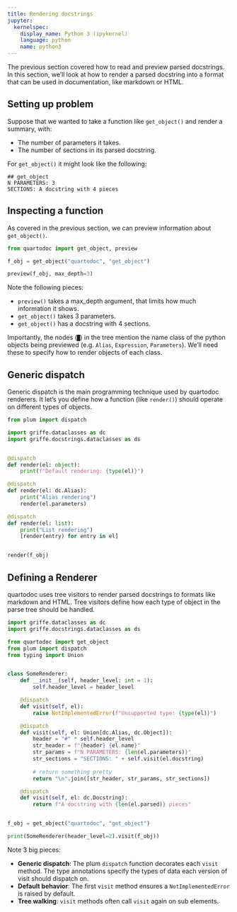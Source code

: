 ```yaml
---
title: Rendering docstrings
jupyter:
  kernelspec:
    display_name: Python 3 (ipykernel)
    language: python
    name: python3
---
```


The previous section covered how to read and preview parsed docstrings.
In this section, we'll look at how to render a parsed docstring into a format
that can be used in documentation, like markdown or HTML.

## Setting up problem

Suppose that we wanted to take a function like `get_object()` and render a summary, with:

* The number of parameters it takes.
* The number of sections in its parsed docstring.

For `get_object()` it might look like the following:

```
## get_object
N PARAMETERS: 3
SECTIONS: A docstring with 4 pieces
```

## Inspecting a function

As covered in the previous section, we can preview information about `get_object()`.

```python
from quartodoc import get_object, preview

f_obj = get_object("quartodoc", "get_object")

preview(f_obj, max_depth=3)
```

Note the following pieces:

* `preview()` takes a max_depth argument, that limits how much information it shows.
* `get_object()` takes 3 parameters.
* `get_object()` has a docstring with 4 sections.

Importantly, the nodes (`█`) in the tree mention the name class of the python objects
being previewed (e.g. `Alias`, `Expression`, `Parameters`).
We'll need these to specify how to render objects of each class.

## Generic dispatch

Generic dispatch is the main programming technique used by quartodoc renderers.
It let's you define how a function (like `render()`) should operate on different
types of objects.

```python
from plum import dispatch

import griffe.dataclasses as dc
import griffe.docstrings.dataclasses as ds


@dispatch
def render(el: object):
    print(f"Default rendering: {type(el)}")

@dispatch
def render(el: dc.Alias):
    print("Alias rendering")
    render(el.parameters)

@dispatch
def render(el: list):
    print("List rendering")
    [render(entry) for entry in el]


render(f_obj)
```

## Defining a Renderer

quartodoc uses tree visitors to render parsed docstrings to formats like markdown and HTML.
Tree visitors define how each type of object in the parse tree should be handled.

```python
import griffe.dataclasses as dc
import griffe.docstrings.dataclasses as ds

from quartodoc import get_object
from plum import dispatch
from typing import Union


class SomeRenderer:
    def __init__(self, header_level: int = 1):
        self.header_level = header_level

    @dispatch
    def visit(self, el):
        raise NotImplementedError(f"Unsupported type: {type(el)}")

    @dispatch
    def visit(self, el: Union[dc.Alias, dc.Object]):
        header = "#" * self.header_level
        str_header = f"{header} {el.name}"
        str_params = f"N PARAMETERS: {len(el.parameters)}"
        str_sections = "SECTIONS: " + self.visit(el.docstring)
        
        # return something pretty
        return "\n".join([str_header, str_params, str_sections])

    @dispatch
    def visit(self, el: dc.Docstring):
        return f"A docstring with {len(el.parsed)} pieces"


f_obj = get_object("quartodoc", "get_object")

print(SomeRenderer(header_level=2).visit(f_obj))
```

Note 3 big pieces:

* **Generic dispatch**: The plum `dispatch` function decorates each `visit` method. The type annotations
  specify the types of data each version of visit should dispatch on.
* **Default behavior**: The first `visit` method ensures a `NotImplementedError` is raised by default.
* **Tree walking**: `visit` methods often call `visit` again on sub elements.


